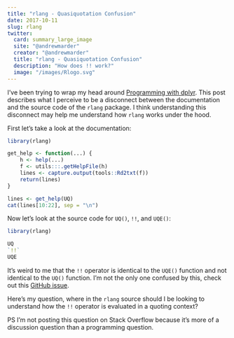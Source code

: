 ```yaml
---
title: "rlang - Quasiquotation Confusion"
date: 2017-10-11
slug: rlang
twitter:
  card: summary_large_image
  site: "@andrewmarder"
  creator: "@andrewmarder"
  title: "rlang - Quasiquotation Confusion"
  description: "How does !! work?"
  image: "/images/Rlogo.svg"
---
```


I've been trying to wrap my head around [Programming with dplyr](https://cran.r-project.org/web/packages/dplyr/vignettes/programming.html). This post describes what I perceive to be a disconnect between the documentation and the source code of the `rlang` package. I think understanding this disconnect may help me understand how `rlang` works under the hood.

First let's take a look at the documentation:

```r
library(rlang)

get_help <- function(...) {
    h <- help(...)
    f <- utils:::.getHelpFile(h)
    lines <- capture.output(tools::Rd2txt(f))
    return(lines)
}

lines <- get_help(UQ)
cat(lines[10:22], sep = "\n")
```

Now let's look at the source code for `UQ()`, `!!`, and `UQE()`:

```r
library(rlang)

UQ
`!!`
UQE
```

It's weird to me that the `!!` operator is identical to the `UQE()` function and not identical to the `UQ()` function. I'm not the only one confused by this, check out this [GitHub issue](https://github.com/tidyverse/rlang/issues/256).

Here's my question, where in the `rlang` source should I be looking to understand how the `!!` operator is evaluated in a quoting context?

PS I'm not posting this question on Stack Overflow because it's more of a discussion question than a programming question.
